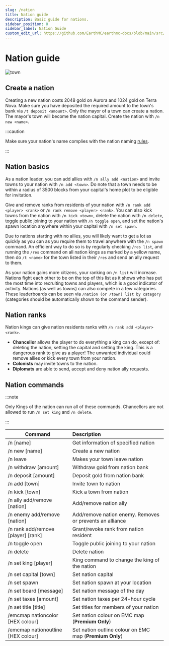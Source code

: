 ```yaml
---
slug: /nation
title: Nation guide
description: Basic guide for nations.
sidebar_position: 8
sidebar_label: Nation Guide
custom_edit_url: https://github.com/EarthMC/earthmc-docs/blob/main/src/docs/nation.mdx
---
```


# Nation guide

![town](/img/nation.webp)

## Create a nation

Creating a new nation costs 2048 gold on Aurora and 1024 gold on Terra Nova.
Make sure you have deposited the required amount to the town's bank via
`/t deposit <amount>`. Only the mayor of a town can create a nation. The mayor's
town will become the nation capital. Create the nation with `/n new <name>`.

:::caution

Make sure your nation's name complies with the nation naming
[rules](https://earthmc.net/docs/rules).

:::

## Nation basics

As a nation leader, you can add allies with `/n ally add <nation>` and invite
towns to your nation with `/n add <town>`. Do note that a town needs to be
within a radius of 3500 blocks from your capital's home plot to be eligible for
invitation.

Give and remove ranks from residents of your nation with
`/n rank add <player> <rank>` or `/n rank remove <player> <rank>`. You can also
kick towns from the nation with `/n kick <town>`, delete the nation with
`/n delete`, toggle public joining to your nation with `/n toggle open`, and set
the nation's spawn location anywhere within your capital with `/n set spawn`.

Due to nations starting with no allies, you will likely want to get a lot as
quickly as you can as you require them to travel anywhere with the `/n spawn`
command. An efficient way to do so is by regularly checking `/res list`, and
running the `/res` command on all nation kings as marked by a yellow name, then
do `/t <name>` for the town listed in their `/res` and send an ally request to
them.

As your nation gains more citizens, your ranking on `/n list` will increase.
Nations fight each other to be on the top of this list as it shows who has put
the most time into recruiting towns and players, which is a good indicator of
activity. Nations (as well as towns) can also compete in a few categories. These
leaderboards can be seen via `/nation (or /town) list by category` (categories
should be automatically shown to the command sender).

## Nation ranks

Nation kings can give nation residents ranks with `/n rank add <player> <rank>`.

- **Chancellor** allows the player to do everything a king can do, except of:
  deleting the nation, setting the capital and setting the king. This is a
  dangerous rank to give as a player! The unwanted individual could remove
  allies or kick every town from your nation.
- **Colonists** may invite towns to the nation.
- **Diplomats** are able to send, accept and deny nation ally requests.

## Nation commands

:::note

Only Kings of the nation can run all of these commands. Chancellors are not
allowed to run `/n set king` and `/n delete`.

:::

| Command                                                      | Description                                              |
| ------------------------------------------------------------ | :------------------------------------------------------- |
| /n [name]                                                    | Get information of specified nation                      |
| /n new [name]                                                | Create a new nation                                      |
| /n leave                                                     | Makes your town leave nation                             |
| /n withdraw [amount]                                         | Withdraw gold from nation bank                           |
| /n deposit [amount]                                          | Deposit gold from nation bank                            |
| /n add [town]                                                | Invite town to nation                                    |
| /n kick [town]                                               | Kick a town from nation                                  |
| /n ally add/remove [nation]                                  | Add/remove nation ally                                   |
| /n enemy add/remove [nation]                                 | Add/remove nation enemy. Removes or prevents an alliance |
| /n rank add/remove <span>[player]</span> <span>[rank]</span> | Grant/revoke rank from nation resident                   |
| /n toggle open                                               | Toggle public joining to your nation                     |
| /n delete                                                    | Delete nation                                            |
| /n set king [player]                                         | King command to change the king of the nation            |
| /n set capital [town]                                        | Set nation capital                                       |
| /n set spawn                                                 | Set nation spawn at your location                        |
| /n set board [message]                                       | Set nation message of the day                            |
| /n set taxes [amount]                                        | Set nation taxes per 24-hour cycle                       |
| /n set title [title]                                         | Set titles for members of your nation                    |
| /emcmap nationcolor [HEX colour]                             | Set nation colour on EMC map (**Premium Only**)          |
| /emcmap nationoutline [HEX colour]                           | Set nation outline colour on EMC map (**Premium Only**)  |
